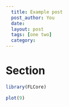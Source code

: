 ```yaml
---
  title: Example post
  post_author: You
  date: 
  layout: post
  tags: [one two]
  category:
---
```



# Section

```r
library(FLCore)
```

```r
plot(9)
```
